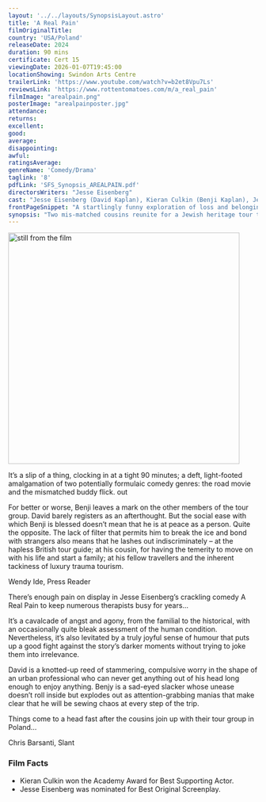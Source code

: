 ```yaml
---
layout: '../../layouts/SynopsisLayout.astro'
title: 'A Real Pain'
filmOriginalTitle:
country: 'USA/Poland' 
releaseDate: 2024
duration: 90 mins
certificate: Cert 15
viewingDate: 2026-01-07T19:45:00
locationShowing: Swindon Arts Centre
trailerLink: 'https://www.youtube.com/watch?v=b2et8Vpu7Ls'
reviewsLink: 'https://www.rottentomatoes.com/m/a_real_pain' 
filmImage: "arealpain.png"
posterImage: "arealpainposter.jpg" 
attendance: 
returns: 
excellent: 
good: 
average: 
disappointing: 
awful: 
ratingsAverage: 
genreName: 'Comedy/Drama'
taglink: '8'
pdfLink: 'SFS_Synopsis_AREALPAIN.pdf'
directorsWriters: "Jesse Eisenberg"
cast: "Jesse Eisenberg (David Kaplan), Kieran Culkin (Benji Kaplan), Jennifer Grey (Marcia)"
frontPageSnippet: "A startlingly funny exploration of loss and belonging."
synopsis: "Two mis-matched cousins reunite for a Jewish heritage tour through Poland in honour of their late grandmother, a Holocaust survivor but their old tensions resurface against the backdrop of their family history."
---
```


<Image src={filmImage} alt="still from the film " width="467" />

It’s a slip of a thing, clocking in at a tight 90 minutes; a deft, light-footed amalgamation of two potentially formulaic comedy genres: the road movie and the mismatched buddy flick. out 

For better or worse, Benji leaves a mark on the other members of the tour group.  David barely registers as an afterthought.  But the social ease with which Benji is blessed doesn’t mean that he is at peace as a person. Quite the opposite.  The lack of filter that permits him to break the ice and bond with strangers also means that he lashes out indiscriminately – at the hapless British tour guide; at his cousin, for having the temerity to move on with his life and start a family; at his fellow travellers and the inherent tackiness of luxury trauma tourism.

<div class="review__author review__author--review1">
Wendy Ide, Press Reader
</div>

There’s enough pain on display in Jesse Eisenberg’s crackling comedy A Real Pain to keep numerous therapists busy for years…

It’s a cavalcade of angst and agony, from the familial to the historical, with an occasionally quite bleak assessment of the human condition.  Nevertheless, it’s also levitated by a truly joyful sense of humour that puts up a good fight against the story’s darker moments without trying to joke them into irrelevance.

David is a knotted-up reed of stammering, compulsive worry in the shape of an urban professional who can never get anything out of his head long enough to enjoy anything. Benjy is a sad-eyed slacker whose unease doesn’t roll inside but explodes out as attention-grabbing manias that make clear that he will be sewing chaos at every step of the trip.

Things come to a head fast after the cousins join up with their tour group in Poland…

<div class="review__author">
Chris Barsanti, Slant
</div>

### Film Facts

- Kieran Culkin won the Academy Award for Best Supporting Actor.
- Jesse Eisenberg was nominated for Best Original Screenplay.
